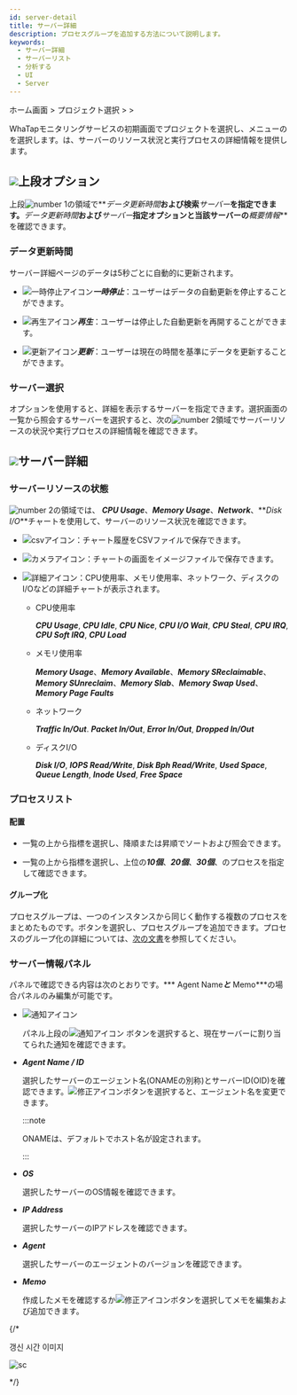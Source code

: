 ```yaml
---
id: server-detail
title: サーバー詳細
description: プロセスグループを追加する方法について説明します。
keywords:
  - サーバー詳細
  - サーバーリスト
  - 分析する
  - UI
  - Server
---
```


ホーム画面 &gt; プロジェクト選択 &gt; <Cmdname sid="side_serverList" className="uitext" /> &gt; <Cmdname sid="side_serverDetail" className="uitext" />

WhaTapモニタリングサービスの初期画面でプロジェクトを選択し、<Cmdname sid="side_serverList" className="uitext" />メニューの<Cmdname sid="side_serverDetail" className="uitext" />を選択します。<Cmdname sid="side_serverDetail" className="uitext" />は、サーバーのリソース状況と実行プロセスの詳細情報を提供します。

<ImgLang img='server-detail.png' desc='サーバー詳細'/>

## ![](/img/number-01.png)上段オプション

上段![number 1](/img/number-01.png)の領域で**_データ更新時間_**および検索**_サーバー_**を指定できます。**_データ更新時間_**および**_サーバー_**指定オプションと当該サーバーの**_概要情報_**を確認できます。

### データ更新時間

サーバー詳細ページのデータは5秒ごとに自動的に更新されます。 

- ![一時停止アイコン](/img/ic-s-pause.svg)**_一時停止_**：ユーザーはデータの自動更新を停止することができます。 

- ![再生アイコン](/img/ic-play-grn.svg)**_再生_**：ユーザーは停止した自動更新を再開することができます。

- ![更新アイコン](/img/ic-refresh2.svg)**_更新_**：ユーザーは現在の時間を基準にデータを更新することができます。

### サーバー選択

<Cmdname sid="select_server" className="uitext" />オプションを使用すると、詳細を表示するサーバーを指定できます。選択画面の一覧から照会するサーバーを選択すると、次の![number 2](/img/number-02.png)領域でサーバーリソースの状況や実行プロセスの詳細情報を確認できます。

## ![](/img/number-02.png)サーバー詳細

### サーバーリソースの状態

![number 2](/img/number-02.png)の領域では、 **_CPU Usage_**、**_Memory Usage_**、**_Network_**、**_Disk I/O_**チャートを使用して、サーバーのリソース状況を確認できます。

- ![csvアイコン](/img/ic-csv-download.svg)：チャート履歴をCSVファイルで保存できます。

- ![カメラアイコン](/img/ic-camera.svg)：チャートの画面をイメージファイルで保存できます。

- ![詳細アイコン](/img/ic-zoom-in.svg)：CPU使用率、メモリ使用率、ネットワーク、ディスクのI/Oなどの詳細チャートが表示されます。

  - CPU使用率

    **_CPU Usage_**, **_CPU Idle_**, **_CPU Nice_**, **_CPU I/O Wait_**, **_CPU Steal_**, **_CPU IRQ_**, **_CPU Soft IRQ_**, **_CPU Load_**

  - メモリ使用率

    **_Memory Usage_**、**_Memory Available_**、**_Memory SReclaimable_**、**_Memory SUnreclaim_**、**_Memory Slab_**、**_Memory Swap Used_**、**_Memory Page Faults_**

  - ネットワーク

    **_Traffic In/Out_**. **_Packet In/Out_**, **_Error In/Out_**, **_Dropped In/Out_**

  - ディスクI/O

    **_Disk I/O_**, **_IOPS Read/Write_**, **_Disk Bph Read/Write_**, **_Used Space_**, **_Queue Length_**, **_Inode Used_**, **_Free Space_**

### プロセスリスト

#### 配置

- <Cmdname sid="sms_summary_process" className="uitext" />一覧の上から指標を選択し、降順または昇順でソートおよび照会できます。

- <Cmdname sid="sms_summary_process" className="uitext" />一覧の上から指標を選択し、上位の***10個***、***20個***、***30個***、<Cmdname sid="all" className="uitext" />のプロセスを指定して確認できます。

#### グループ化

プロセスグループは、一つのインスタンスから同じく動作する複数のプロセスをまとめたものです。<Cmdname sid="groupby" className="uitext" />ボタンを選択し、プロセスグループを追加できます。プロセスのグループ化の詳細については、[次の文書](server-detail-process-group)を参照してください。

### サーバー情報パネル

<Cmdname sid="server_info" className="uitext" />パネルで確認できる内容は次のとおりです。*** Agent Name***と*** Memo***の場合<Cmdname sid="server_info" className="uitext" />パネルのみ編集が可能です。

- ![通知アイコン](/img/ic-alert.svg) <Cmdname sid="server_alert_list" className="uitext" />

  <Cmdname sid="server_info" className="uitext" />パネル上段の![通知アイコン](/img/ic-alert.svg) <Cmdname sid="server_alert_list" className="uitext" />ボタンを選択すると、現在サーバーに割り当てられた通知を確認できます。

- **_Agent Name / ID_**

  選択したサーバーのエージェント名(ONAMEの別称)とサーバーID(OID)を確認できます。![修正アイコン](/img/ic-edit.svg)ボタンを選択すると、エージェント名を変更できます。 

  :::note

  ONAMEは、デフォルトでホスト名が設定されます。 

  :::

- **_OS_**

  選択したサーバーのOS情報を確認できます。

- **_IP Address_**

  選択したサーバーのIPアドレスを確認できます。

- **_Agent_**

  選択したサーバーのエージェントのバージョンを確認できます。

- **_Memo_**

  作成したメモを確認するか![修正アイコン](/img/ic-edit.svg)ボタンを選択してメモを編集および追加できます。

{/* 

갱신 시간 이미지 

<div style={{textAlign: 'center'}}>

![sc](/img/server-detail-data.png)

</div>

*/}
